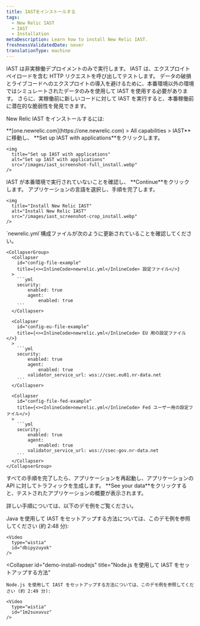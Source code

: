```yaml
---
title: IASTをインストールする
tags:
  - New Relic IAST
  - IAST
  - Installation
metaDescription: Learn how to install New Relic IAST.
freshnessValidatedDate: never
translationType: machine
---
```


<Callout variant="important">
  IAST は非実稼働デプロイメントのみで実行します。 IAST は、エクスプロイト ペイロードを含む HTTP リクエストを呼び出してテストします。 データの破損とライブコードへのエクスプロイトの導入を避けるために、本番環境以外の環境ではシミュレートされたデータのみを使用して IAST を使用する必要があります。 さらに、実稼働前に新しいコードに対して IAST を実行すると、本番稼働前に潜在的な脆弱性を発見できます。
</Callout>

New Relic IAST をインストールするには:

<Steps>
  <Step>
    <DNT>**[one.newrelic.com](https://one.newrelic.com) > All capabilities > IAST**</DNT>に移動し、 <DNT>**Set up IAST with applications**</DNT>をクリックします。

    <img
      title="Set up IAST with applications"
      alt="Set up IAST with applications"
      src="/images/iast_screenshot-full_install.webp"
    />
  </Step>

  <Step>
    IAST が本番環境で実行されていないことを確認し、 <DNT>**Continue**</DNT>をクリックします。
  </Step>

  <Step>
    アプリケーションの言語を選択し、手順を完了します。

    <img
      title="Install New Relic IAST"
      alt="Install New Relic IAST"
      src="/images/iast_screenshot-crop_install.webp"
    />
  </Step>

  <Step>
    `newrelic.yml`構成ファイルが次のように更新されていることを確認してください。

    <CollapserGroup>
      <Collapser
        id="config-file-example"
        title={<><InlineCode>newrelic.yml</InlineCode> 設定ファイル</>}
      >
        ```yml
        security:
            enabled: true
            agent:
                enabled: true
        ```
      </Collapser>

      <Collapser
        id="config-eu-file-example"
        title={<><InlineCode>newrelic.yml</InlineCode> EU 用の設定ファイル</>}
      >
        ```yml
        security:
            enabled: true
            agent:
                enabled: true
            validator_service_url: wss://csec.eu01.nr-data.net
        ```
      </Collapser>

      <Collapser
        id="config-file-fed-example"
        title={<><InlineCode>newrelic.yml</InlineCode> Fed ユーザー用の設定ファイル</>}
      >
        ```yml
        security:
            enabled: true
            agent:
                enabled: true
            validator_service_url: wss://csec-gov.nr-data.net
        ```
      </Collapser>
    </CollapserGroup>
  </Step>

  <Step>
    すべての手順を完了したら、アプリケーションを再起動し、アプリケーションの API に対してトラフィックを生成します。
  </Step>

  <Step>
    <DNT>**See your data**</DNT>をクリックすると、テストされたアプリケーションの概要が表示されます。
  </Step>
</Steps>

詳しい手順については、以下のデモ例をご覧ください。

<CollapserGroup>
  <Collapser
    id="demo-install-java"
    title="Java で IAST をセットアップする方法"
  >
    Java を使用して IAST をセットアップする方法については、このデモ例を参照してください (約 2:48 分):

    <Video
      type="wistia"
      id="dbipyzuyok"
    />
  </Collapser>

  <Collapser
    id="demo-install-nodejs"
    title="Node.js を使用して IAST をセットアップする方法"
  >
    Node.js を使用して IAST をセットアップする方法については、このデモ例を参照してください (約 2:49 分):

    <Video
      type="wistia"
      id="1m2suxuvuz"
    />
  </Collapser>
</CollapserGroup>
